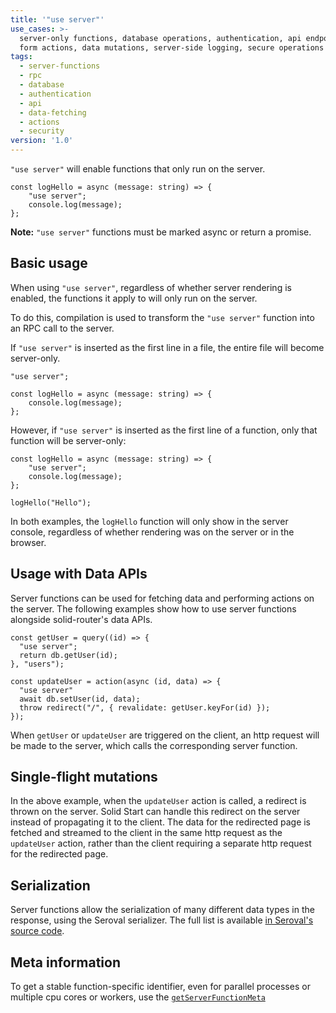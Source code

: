 ```yaml
---
title: '"use server"'
use_cases: >-
  server-only functions, database operations, authentication, api endpoints,
  form actions, data mutations, server-side logging, secure operations
tags:
  - server-functions
  - rpc
  - database
  - authentication
  - api
  - data-fetching
  - actions
  - security
version: '1.0'
---
```


`"use server"` will enable functions that only run on the server.

```tsx
const logHello = async (message: string) => {
	"use server";
	console.log(message);
};
```

**Note:** `"use server"` functions must be marked async or return a promise.

## Basic usage

When using `"use server"`, regardless of whether server rendering is enabled, the functions it apply to will only run on the server.

To do this, compilation is used to transform the `"use server"` function into an RPC call to the server.

If `"use server"` is inserted as the first line in a file, the entire file will become server-only.

```tsx {1}
"use server";

const logHello = async (message: string) => {
	console.log(message);
};
```

However, if `"use server"` is inserted as the first line of a function, only that function will be server-only:

```tsx {2}
const logHello = async (message: string) => {
	"use server";
	console.log(message);
};

logHello("Hello");
```

In both examples, the `logHello` function will only show in the server console, regardless of whether rendering was on the server or in the browser.

## Usage with Data APIs

Server functions can be used for fetching data and performing actions on the server.
The following examples show how to use server functions alongside solid-router's data APIs.

```tsx {3}
const getUser = query((id) => {
  "use server";
  return db.getUser(id);
}, "users");

const updateUser = action(async (id, data) => {
  "use server"
  await db.setUser(id, data);
  throw redirect("/", { revalidate: getUser.keyFor(id) });
});

```

When `getUser` or `updateUser` are triggered on the client, an http request will be made to the server, which calls the corresponding server function.

## Single-flight mutations

In the above example, when the `updateUser` action is called, a redirect is thrown on the server.
Solid Start can handle this redirect on the server instead of propagating it to the client.
The data for the redirected page is fetched and streamed to the client in the same http request as the `updateUser` action, rather than the client requiring a separate http request for the redirected page.

## Serialization

Server functions allow the serialization of many different data types in the response, using the Seroval serializer.
The full list is available [in Seroval's source code](https://github.com/lxsmnsyc/seroval/blob/main/docs/compatibility.md#supported-types).

## Meta information

To get a stable function-specific identifier, even for parallel processes or multiple cpu cores or workers, use the [`getServerFunctionMeta`](/solid-start/reference/server/get-server-function-meta)
